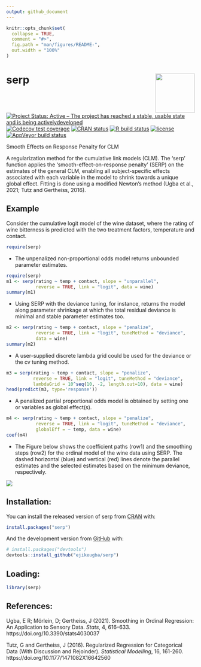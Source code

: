 ```yaml
---
output: github_document
---
```


<!-- README.md is generated from README.Rmd. Please edit that file -->

```r
knitr::opts_chunk$set(
  collapse = TRUE,
  comment = "#>",
  fig.path = "man/figures/README-",
  out.width = "100%"
)
```


# serp <img src='man/figures/hex_logo.png' align="right" height="105" />

<!-- badges: start -->

[![Project Status: Active – The project has reached a stable, usable state and is being activelydeveloped](https://www.repostatus.org/badges/latest/active.svg)](https://www.repostatus.org/#active)
[![Codecov test coverage](https://codecov.io/gh/ejikeugba/serp/branch/master/graph/badge.svg)](https://codecov.io/gh/ejikeugba/serp?branch=master)
[![CRAN status](https://www.r-pkg.org/badges/version/serp )](https://CRAN.R-project.org/package=serp)
[![R build status](https://github.com/ejikeugba/serp/workflows/R-CMD-check/badge.svg)](https://github.com/ejikeugba/serp/actions)
[![license](https://img.shields.io/badge/license-GPL--2-blue.svg)](https://www.gnu.org/licenses/gpl-2.0.en.html)
[![AppVeyor build status](https://ci.appveyor.com/api/projects/status/github/ejikeugba/serp?branch=master&svg=true)](https://ci.appveyor.com/project/ejikeugba/serp)

<!-- badges: end -->


Smooth Effects on Response Penalty for CLM

A regularization method for the cumulative link models (CLM). The 'serp' function applies the 'smooth-effect-on-response penalty' (SERP) on the estimates of the general CLM, enabling all subject-specific effects associated with each variable in the model to shrink towards a unique global effect. Fitting is done using a modified Newton's method (Ugba et al., 2021; Tutz and Gertheiss, 2016).

## Example
Consider the cumulative logit model of the wine dataset, where the rating of wine bitterness is predicted with the two treatment factors, temperature and contact.

```r
require(serp)
```


* The unpenalized non-proportional odds model returns unbounded parameter estimates.

```r
require(serp)
m1 <- serp(rating ~ temp + contact, slope = "unparallel",
           reverse = TRUE, link = "logit", data = wine)
summary(m1)
``` 


* Using SERP with the deviance tuning, for instance,  returns the model along parameter shrinkage at which the total residual deviance is minimal and stable parameter estimates too.
```r

m2 <- serp(rating ~ temp + contact, slope = "penalize",
           reverse = TRUE, link = "logit", tuneMethod = "deviance",
           data = wine)
summary(m2)
```


* A user-supplied discrete lambda grid could be used for the deviance or the cv tuning method.
```r
m3 = serp(rating ~ temp + contact, slope = "penalize",
          reverse = TRUE, link = "logit", tuneMethod = "deviance",
          lambdaGrid = 10^seq(10, -2, length.out=10), data = wine)
head(predict(m3, type='response'))
```


* A penalized partial proportional odds model is obtained by setting one or variables as global effect(s).
```r
m4 <- serp(rating ~ temp + contact, slope = "penalize",
           reverse = TRUE, link = "logit", tuneMethod = "deviance",
           globalEff = ~ temp, data = wine)
coef(m4)
```



* The Figure below shows the coefficient paths (row1) and the smoothing steps (row2) for the ordinal model of the wine data using SERP. The dashed horizontal (blue) and vertical (red) lines denote the parallel estimates and the selected estimates based on the minimum deviance, respectively.

<img src='man/figures/serpshrink.png' />



## Installation:
You can install the released version of serp  from [CRAN](https://cran.r-project.org/package=serp) with:

``` r
install.packages("serp")
```

And the development version from [GitHub](https://github.com/ejikeugba/serp) with:

``` r
# install.packages("devtools")
devtools::install_github("ejikeugba/serp")
```


## Loading:
```r
library(serp)
```


## References:
Ugba, E R; Mörlein, D; Gertheiss, J (2021). Smoothing in Ordinal Regression:
     An Application to Sensory Data. *Stats*, 4, 616–633.
     https://doi.org/10.3390/stats4030037

Tutz, G and Gertheiss, J (2016). Regularized Regression
     for Categorical Data (With Discussion and Rejoinder).
     *Statistical Modelling*, 16, 161-260.
     https://doi.org/10.1177/1471082X16642560


